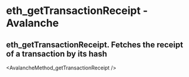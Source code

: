 # eth_getTransactionReceipt  - Avalanche

## eth_getTransactionReceipt. Fetches the receipt of a transaction by its hash


<AvalancheMethod_getTransactionReceipt />
